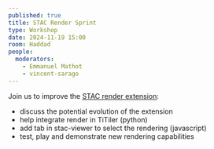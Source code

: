 ```yaml
---
published: true
title: STAC Render Sprint
type: Workshop
date: 2024-11-19 15:00
room: Haddad
people:
  moderators:
    - Emmanuel Mathot
    - vincent-sarago
---
```

Join us to improve the [STAC render extension](https://github.com/stac-extensions/render):

* discuss the potential evolution of the extension
* help integrate render in TiTiler (python)
* add tab in stac-viewer to select the rendering (javascript)
* test, play and demonstrate new rendering capabilities
